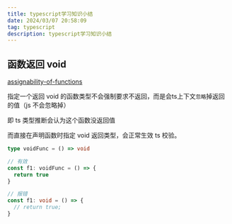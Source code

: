 ```yaml
---
title: typescript学习知识小结
date: 2024/03/07 20:58:09
tag: typescript
description: typescript学习知识小结
---
```


## 函数返回 void
[assignability-of-functions](https://www.typescriptlang.org/docs/handbook/2/functions.html#assignability-of-functions)

指定一个返回 void 的函数类型不会强制要求不返回，而是会ts上下文`忽略`掉返回的值（js 不会忽略掉）

即 ts 类型推断会认为这个函数没返回值

而直接在声明函数时指定 void 返回类型，会正常生效 ts 校验。

```ts
type voidFunc = () => void

// 有效
const f1: voidFunc = () => {
  return true
}

// 报错
const f1: void = () => {
  // return true;
}
```
